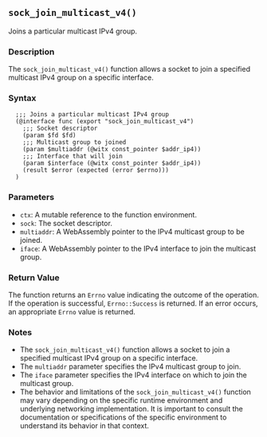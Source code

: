 ## `sock_join_multicast_v4()`

Joins a particular multicast IPv4 group.

### Description

The `sock_join_multicast_v4()` function allows a socket to join a specified multicast IPv4 group on a specific interface.

### Syntax

```ebnf
  ;;; Joins a particular multicast IPv4 group
  (@interface func (export "sock_join_multicast_v4")
    ;;; Socket descriptor
    (param $fd $fd)
    ;;; Multicast group to joined
    (param $multiaddr (@witx const_pointer $addr_ip4))
    ;;; Interface that will join
    (param $interface (@witx const_pointer $addr_ip4))
    (result $error (expected (error $errno)))
  )
```
### Parameters

- `ctx`: A mutable reference to the function environment.
- `sock`: The socket descriptor.
- `multiaddr`: A WebAssembly pointer to the IPv4 multicast group to be joined.
- `iface`: A WebAssembly pointer to the IPv4 interface to join the multicast group.

### Return Value

The function returns an `Errno` value indicating the outcome of the operation. If the operation is successful, `Errno::Success` is returned. If an error occurs, an appropriate `Errno` value is returned.

### Notes

- The `sock_join_multicast_v4()` function allows a socket to join a specified multicast IPv4 group on a specific interface.
- The `multiaddr` parameter specifies the IPv4 multicast group to join.
- The `iface` parameter specifies the IPv4 interface on which to join the multicast group.
- The behavior and limitations of the `sock_join_multicast_v4()` function may vary depending on the specific runtime environment and underlying networking implementation. It is important to consult the documentation or specifications of the specific environment to understand its behavior in that context.
